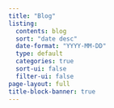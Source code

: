 ```yaml
---
title: "Blog"
listing:
  contents: blog
  sort: "date desc"
  date-format: "YYYY-MM-DD"
  type: default
  categories: true
  sort-ui: false
  filter-ui: false
page-layout: full
title-block-banner: true
---
```

